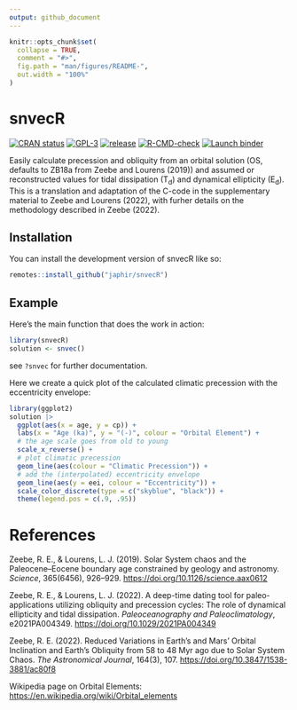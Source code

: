 ```yaml
---
output: github_document
---
```


<!-- README.md is generated from README.Rmd. Please edit that file -->

```r
knitr::opts_chunk$set(
  collapse = TRUE,
  comment = "#>",
  fig.path = "man/figures/README-",
  out.width = "100%"
)
```

# snvecR

<!-- badges: start -->
[![CRAN status](https://www.r-pkg.org/badges/version/snvecR)](https://CRAN.R-project.org/package=snvecR)
[![GPL-3](https://img.shields.io/github/license/japhir/snvecR?logo=gnu&.svg)](https://github.com/japhir/snvecR/blob/master/LICENSE.md)
[![release](https://img.shields.io/github/v/release/japhir/snvecR.svg)](https://github.com/japhir/snvecR/releases)
[![R-CMD-check](https://github.com/japhir/snvecR/actions/workflows/check-standard.yaml/badge.svg)](https://github.com/japhir/snvecR/actions/workflows/check-standard.yaml)
[![Launch binder](https://mybinder.org/badge_logo.svg)](https://mybinder.org/v2/gh/japhir/snvecR/main)
<!-- badges: end -->

Easily calculate precession and obliquity from an orbital solution (OS,
defaults to ZB18a from Zeebe and Lourens (2019)) and assumed or reconstructed
values for tidal dissipation (T<sub>d</sub>) and dynamical ellipticity
(E<sub>d</sub>). This is a translation and adaptation of the C-code in the
supplementary material to Zeebe and Lourens (2022), with furher details on the
methodology described in Zeebe (2022).

## Installation

You can install the development version of snvecR like so:

``` r
remotes::install_github("japhir/snvecR")
```

## Example

Here's the main function that does the work in action:

```r
library(snvecR)
solution <- snvec()
```

see `?snvec` for further documentation.

Here we create a quick plot of the calculated climatic precession with the
eccentricity envelope:

```r
library(ggplot2)
solution |>
  ggplot(aes(x = age, y = cp)) +
  labs(x = "Age (ka)", y = "(-)", colour = "Orbital Element") +
  # the age scale goes from old to young
  scale_x_reverse() +
  # plot climatic precession
  geom_line(aes(colour = "Climatic Precession")) +
  # add the (interpolated) eccentricity envelope
  geom_line(aes(y = eei, colour = "Eccentricity")) +
  scale_color_discrete(type = c("skyblue", "black")) +
  theme(legend.pos = c(.9, .95))
```

# References
Zeebe, R. E., & Lourens, L. J. (2019). Solar System chaos and the
  Paleocene–Eocene boundary age constrained by geology and astronomy.
  _Science_, 365(6456), 926–929. <https://doi.org/10.1126/science.aax0612>

Zeebe, R. E., & Lourens, L. J. (2022). A deep-time dating tool for
  paleo-applications utilizing obliquity and precession cycles: The role of
  dynamical ellipticity and tidal dissipation. _Paleoceanography and
  Paleoclimatology_, e2021PA004349. <https://doi.org/10.1029/2021PA004349>

Zeebe, R. E. (2022). Reduced Variations in Earth’s and Mars’ Orbital
  Inclination and Earth’s Obliquity from 58 to 48 Myr ago due to Solar
  System Chaos. _The Astronomical Journal_, 164(3), 107.
  <https://doi.org/10.3847/1538-3881/ac80f8>

Wikipedia page on Orbital Elements:
  <https://en.wikipedia.org/wiki/Orbital_elements>
